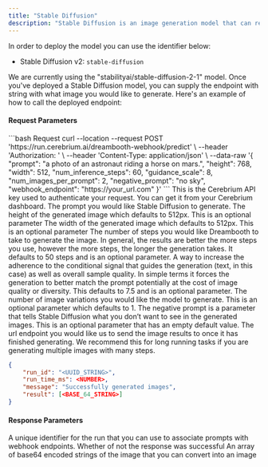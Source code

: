 ```yaml
---
title: "Stable Diffusion"
description: "Stable Diffusion is an image generation model that can receive either text or image input and output network-generated images"
---
```


In order to deploy the model you can use the identifier below:

- Stable Diffusion v2: `stable-diffusion`

We are currently using the "stabilityai/stable-diffusion-2-1" model. Once you've deployed a Stable Diffusion model, you can supply the endpoint with string with what image you would like to generate. Here's an example of how to call the deployed endpoint:

#### Request Parameters

<RequestExample>
```bash Request
  curl --location --request POST 'https://run.cerebrium.ai/dreambooth-webhook/predict' \
      --header 'Authorization: <API_KEY>' \
      --header 'Content-Type: application/json' \
      --data-raw '{
        "prompt": "a photo of an astronaut riding a horse on mars.",
        "height": 768,
        "width": 512,
        "num_inference_steps": 60,
        "guidance_scale": 8,
        "num_images_per_prompt": 2,
        "negative_prompt": "no sky",
        "webhook_endpoint": "https://your_url.com"
        }'
```
</RequestExample>

<ParamField header="Authorization" type="string" required>
  This is the Cerebrium API key used to authenticate your request. You can get
  it from your Cerebrium dashboard.
</ParamField>
<ParamField body="prompt" type="string" required>
  The prompt you would like Stable Diffusion to generate.
</ParamField>
<ParamField body="height" type="integer" optional>
  The height of the generated image which defaults to 512px. This is an optional
  parameter
</ParamField>
<ParamField body="width" type="integer" optional>
  The width of the generated image which defaults to 512px. This is an optional
  parameter
</ParamField>
<ParamField body="num_inference_steps" type="integer" optional>
  The number of steps you would like Dreambooth to take to generate the image.
  In general, the results are better the more steps you use, however the more
  steps, the longer the generation takes. It defaults to 50 steps and is an
  optional parameter.
</ParamField>
<ParamField body="guidance_scale" type="float" optional>
  A way to increase the adherence to the conditional signal that guides the
  generation (text, in this case) as well as overall sample quality. In simple
  terms it forces the generation to better match the prompt potentially at the
  cost of image quality or diversity. This defaults to 7.5 and is an optional
  parameter.
</ParamField>
<ParamField body="num_images_per_prompt" type="integer" optional>
  The number of image variations you would like the model to generate. This is
  an optional parameter which defaults to 1.
</ParamField>
<ParamField body="negative_prompt" type="string" optional>
  The negative prompt is a parameter that tells Stable Diffusion what you don’t
  want to see in the generated images. This is an optional parameter that has an
  empty default value.
</ParamField>
<ParamField body="webhook_endpoint" type="string" optional>
  The url endpoint you would like us to send the image results to once it has
  finished generating. We recommend this for long running tasks if you are
  generating multiple images with many steps.
</ParamField>

<ResponseExample>

```json Response
{
    "run_id": "<UUID_STRING>",
    "run_time_ms": <NUMBER>,
    "message": "Successfully generated images",
    "result": [<BASE_64_STRING>]
}
```

</ResponseExample>

#### Response Parameters

<ResponseField name="run_id" type="string" required>
  A unique identifier for the run that you can use to associate prompts with
  webhook endpoints.
</ResponseField>
<ResponseField name="message" type="string" required>
  Whether of not the response was successful
</ResponseField>
<ResponseField name="result" type="string" required>
  An array of base64 encoded strings of the image that you can convert into an
  image
</ResponseField>
